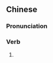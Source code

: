 {{also|上门儿}}
==Chinese==
{{zh-forms|s=上门儿|type=21}}

===Pronunciation===
{{zh-pron
|m=shàngménr
|cat=v
}}

===Verb===
{{zh-verb}}

# {{zh-erhua form of}}